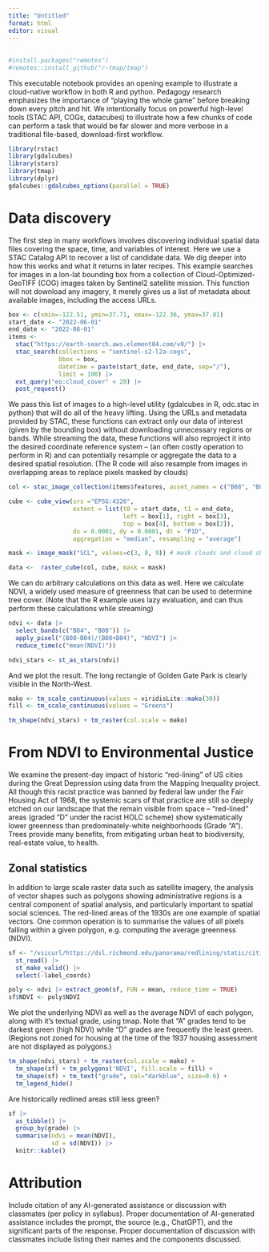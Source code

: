 ```yaml
---
title: "Untitled"
format: html
editor: visual
---
```


## 

```r
#install.packages("remotes")
#remotes::install_github("r-tmap/tmap")
```

This executable notebook provides an opening example to illustrate a cloud-native workflow in both R and python. Pedagogy research emphasizes the importance of “playing the whole game” before breaking down every pitch and hit. We intentionally focus on powerful high-level tools (STAC API, COGs, datacubes) to illustrate how a few chunks of code can perform a task that would be far slower and more verbose in a traditional file-based, download-first workflow.

```r
library(rstac)
library(gdalcubes)
library(stars)
library(tmap)
library(dplyr)
gdalcubes::gdalcubes_options(parallel = TRUE)
```

# Data discovery

The first step in many workflows involves discovering individual spatial data files covering the space, time, and variables of interest. Here we use a STAC Catalog API to recover a list of candidate data. We dig deeper into how this works and what it returns in later recipes. This example searches for images in a lon-lat bounding box from a collection of Cloud-Optimized-GeoTIFF (COG) images taken by Sentinel2 satellite mission. This function will not download any imagery, it merely gives us a list of metadata about available images, including the access URLs.

```r
box <- c(xmin=-122.51, ymin=37.71, xmax=-122.36, ymax=37.81) 
start_date <- "2022-06-01"
end_date <- "2022-08-01"
items <-
  stac("https://earth-search.aws.element84.com/v0/") |>
  stac_search(collections = "sentinel-s2-l2a-cogs",
              bbox = box,
              datetime = paste(start_date, end_date, sep="/"),
              limit = 100) |>
  ext_query("eo:cloud_cover" < 20) |>
  post_request()
```

We pass this list of images to a high-level utility (gdalcubes in R, odc.stac in python) that will do all of the heavy lifting. Using the URLs and metadata provided by STAC, these functions can extract only our data of interest (given by the bounding box) without downloading unnecessary regions or bands. While streaming the data, these functions will also reproject it into the desired coordinate reference system – (an often costly operation to perform in R) and can potentially resample or aggregate the data to a desired spatial resolution. (The R code will also resample from images in overlapping areas to replace pixels masked by clouds)

```r
col <- stac_image_collection(items$features, asset_names = c("B08", "B04", "SCL"))

cube <- cube_view(srs ="EPSG:4326",
                  extent = list(t0 = start_date, t1 = end_date,
                                left = box[1], right = box[3],
                                top = box[4], bottom = box[2]),
                  dx = 0.0001, dy = 0.0001, dt = "P1D",
                  aggregation = "median", resampling = "average")

mask <- image_mask("SCL", values=c(3, 8, 9)) # mask clouds and cloud shadows

data <-  raster_cube(col, cube, mask = mask)
```

We can do arbitrary calculations on this data as well. Here we calculate NDVI, a widely used measure of greenness that can be used to determine tree cover. (Note that the R example uses lazy evaluation, and can thus perform these calculations while streaming)

```r
ndvi <- data |>
  select_bands(c("B04", "B08")) |>
  apply_pixel("(B08-B04)/(B08+B04)", "NDVI") |>
  reduce_time(c("mean(NDVI)"))

ndvi_stars <- st_as_stars(ndvi)
```

And we plot the result. The long rectangle of Golden Gate Park is clearly visible in the North-West.

```r
mako <- tm_scale_continuous(values = viridisLite::mako(30))
fill <- tm_scale_continuous(values = "Greens")

tm_shape(ndvi_stars) + tm_raster(col.scale = mako)
```

# From NDVI to Environmental Justice

We examine the present-day impact of historic “red-lining” of US cities during the Great Depression using data from the Mapping Inequality project. All though this racist practice was banned by federal law under the Fair Housing Act of 1968, the systemic scars of that practice are still so deeply etched on our landscape that the remain visible from space – “red-lined” areas (graded “D” under the racist HOLC scheme) show systematically lower greenness than predominately-white neighborhoods (Grade “A”). Trees provide many benefits, from mitigating urban heat to biodiversity, real-estate value, to health.

## Zonal statistics

In addition to large scale raster data such as satellite imagery, the analysis of vector shapes such as polygons showing administrative regions is a central component of spatial analysis, and particularly important to spatial social sciences. The red-lined areas of the 1930s are one example of spatial vectors. One common operation is to summarise the values of all pixels falling within a given polygon, e.g. computing the average greenness (NDVI).

```r
sf <- "/vsicurl/https://dsl.richmond.edu/panorama/redlining/static/citiesData/CASanFrancisco1937/geojson.json" |>
  st_read() |>
  st_make_valid() |>
  select(-label_coords)
```
```r
poly <- ndvi |> extract_geom(sf, FUN = mean, reduce_time = TRUE)
sf$NDVI <- poly$NDVI
```
We plot the underlying NDVI as well as the average NDVI of each polygon, along with it’s textual grade, using tmap. Note that “A” grades tend to be darkest green (high NDVI) while “D” grades are frequently the least green. (Regions not zoned for housing at the time of the 1937 housing assessment are not displayed as polygons.)

```r
tm_shape(ndvi_stars) + tm_raster(col.scale = mako) +
  tm_shape(sf) + tm_polygons('NDVI', fill.scale = fill) +
  tm_shape(sf) + tm_text("grade", col="darkblue", size=0.6) +
  tm_legend_hide()
```

Are historically redlined areas still less green?

```r
sf |> 
  as_tibble() |>
  group_by(grade) |> 
  summarise(ndvi = mean(NDVI), 
            sd = sd(NDVI)) |>
  knitr::kable()
```

# Attribution

Include citation of any AI-generated assistance or discussion with classmates (per policy in syllabus). Proper documentation of AI-generated assistance includes the prompt, the source (e.g., ChatGPT), and the significant parts of the response. Proper documentation of discussion with classmates include listing their names and the components discussed.
